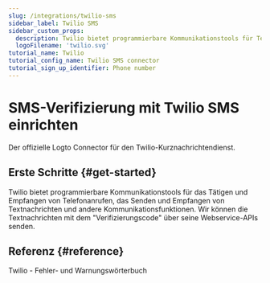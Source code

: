 ```yaml
---
slug: /integrations/twilio-sms
sidebar_label: Twilio SMS
sidebar_custom_props:
  description: Twilio bietet programmierbare Kommunikationstools für Telefonanrufe und Nachrichten.
  logoFilename: 'twilio.svg'
tutorial_name: Twilio
tutorial_config_name: Twilio SMS connector
tutorial_sign_up_identifier: Phone number
---
```




# SMS-Verifizierung mit Twilio SMS einrichten

Der offizielle Logto Connector für den Twilio-Kurznachrichtendienst.

<GuideTip />

## Erste Schritte \{#get-started}

Twilio bietet programmierbare Kommunikationstools für das Tätigen und Empfangen von Telefonanrufen, das Senden und Empfangen von Textnachrichten und andere Kommunikationsfunktionen. Wir können die Textnachrichten mit dem "Verifizierungscode" über seine Webservice-APIs senden.

<Integration />

## Referenz \{#reference}

<Url href="https://www.twilio.com/docs/api/errors">Twilio - Fehler- und Warnungswörterbuch</Url>

